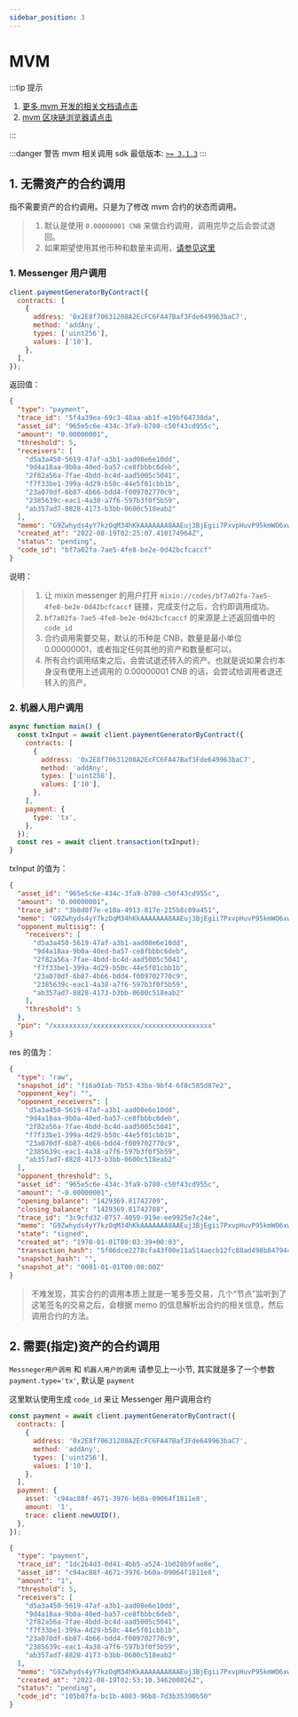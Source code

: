 ```yaml
---
sidebar_position: 3
---
```


# MVM

:::tip 提示

1. [更多 mvm 开发的相关文档请点击](https://mvm.dev/zh/reference/intro.html)
2. [mvm 区块链浏览器请点击](https://scan.mvm.dev/)

:::

:::danger 警告
mvm 相关调用 sdk 最低版本: [`>= 3.1.3`](https://www.npmjs.com/package/mixin-node-sdk)
:::

## 1. 无需资产的合约调用

指不需要资产的合约调用。只是为了修改 mvm 合约的状态而调用。

> 1. 默认是使用 `0.00000001 CNB` 来做合约调用，调用完毕之后会尝试退回。
> 2. 如果期望使用其他币种和数量来调用，[请参见这里](#2-需要指定资产的合约调用)

### 1. Messenger 用户调用

```js
client.paymentGeneratorByContract({
  contracts: [
    {
      address: '0x2E8f70631208A2EcFC6FA47Baf3Fde649963baC7',
      method: 'addAny',
      types: ['uint256'],
      values: ['10'],
    },
  ],
});
```

返回值：

```json
{
  "type": "payment",
  "trace_id": "5f4a39ea-69c3-48aa-ab1f-e19bf64738da",
  "asset_id": "965e5c6e-434c-3fa9-b780-c50f43cd955c",
  "amount": "0.00000001",
  "threshold": 5,
  "receivers": [
    "d5a3a450-5619-47af-a3b1-aad08e6e10dd",
    "9d4a18aa-9b0a-40ed-ba57-ce8fbbbc6deb",
    "2f82a56a-7fae-4bdd-bc4d-aad5005c5041",
    "f7f33be1-399a-4d29-b50c-44e5f01cbb1b",
    "23a070df-6b87-4b66-bdd4-f009702770c9",
    "2385639c-eac1-4a38-a7f6-597b3f0f5b59",
    "ab357ad7-8828-4173-b3bb-0600c518eab2"
  ],
  "memo": "G9Zwhyds4yY7kzOqM34hKkAAAAAAA8AAEuj3BjEgii7PxvpHuvP95kmWO6xwAkd60KqwAAAAAAAAAAAAAAAAAAAAAAAAAAAAAAAAAAAAAAAAAK",
  "created_at": "2022-08-19T02:25:07.410174964Z",
  "status": "pending",
  "code_id": "bf7a02fa-7ae5-4fe8-be2e-0d42bcfcaccf"
}
```

说明：

> 1. 让 mixin messenger 的用户打开 `mixin://codes/bf7a02fa-7ae5-4fe8-be2e-0d42bcfcaccf` 链接，完成支付之后，合约即调用成功。
> 2. `bf7a02fa-7ae5-4fe8-be2e-0d42bcfcaccf` 的来源是上述返回值中的 `code_id`
> 3. 合约调用需要交易，默认的币种是 CNB，数量是最小单位 0.00000001，或者指定任何其他的资产和数量都可以。
> 4. 所有合约调用结束之后，会尝试退还转入的资产。也就是说如果合约本身没有使用上述调用的 0.00000001 CNB 的话，会尝试给调用者退还转入的资产。

### 2. 机器人用户调用

```js
async function main() {
  const txInput = await client.paymentGeneratorByContract({
    contracts: [
      {
        address: '0x2E8f70631208A2EcFC6FA47Baf3Fde649963baC7',
        method: 'addAny',
        types: ['uint256'],
        values: ['10'],
      },
    ],
    payment: {
      type: 'tx',
    },
  });
  const res = await client.transaction(txInput);
}
```

txInput 的值为：

```json
{
  "asset_id": "965e5c6e-434c-3fa9-b780-c50f43cd955c",
  "amount": "0.00000001",
  "trace_id": "3b8d0f7e-e10a-4913-817e-215b8c09a451",
  "memo": "G9Zwhyds4yY7kzOqM34hKkAAAAAAA8AAEuj3BjEgii7PxvpHuvP95kmWO6xwAkd60KqwAAAAAAAAAAAAAAAAAAAAAAAAAAAAAAAAAAAAAAAAAK",
  "opponent_multisig": {
    "receivers": [
      "d5a3a450-5619-47af-a3b1-aad08e6e10dd",
      "9d4a18aa-9b0a-40ed-ba57-ce8fbbbc6deb",
      "2f82a56a-7fae-4bdd-bc4d-aad5005c5041",
      "f7f33be1-399a-4d29-b50c-44e5f01cbb1b",
      "23a070df-6b87-4b66-bdd4-f009702770c9",
      "2385639c-eac1-4a38-a7f6-597b3f0f5b59",
      "ab357ad7-8828-4173-b3bb-0600c518eab2"
    ],
    "threshold": 5
  },
  "pin": "/xxxxxxxxx/xxxxxxxxxxxx/xxxxxxxxxxxxxxxxx"
}
```

res 的值为：

```json
{
  "type": "raw",
  "snapshot_id": "f16a01ab-7b53-43ba-9bf4-6f8c585d87e2",
  "opponent_key": "",
  "opponent_receivers": [
    "d5a3a450-5619-47af-a3b1-aad08e6e10dd",
    "9d4a18aa-9b0a-40ed-ba57-ce8fbbbc6deb",
    "2f82a56a-7fae-4bdd-bc4d-aad5005c5041",
    "f7f33be1-399a-4d29-b50c-44e5f01cbb1b",
    "23a070df-6b87-4b66-bdd4-f009702770c9",
    "2385639c-eac1-4a38-a7f6-597b3f0f5b59",
    "ab357ad7-8828-4173-b3bb-0600c518eab2"
  ],
  "opponent_threshold": 5,
  "asset_id": "965e5c6e-434c-3fa9-b780-c50f43cd955c",
  "amount": "-0.00000001",
  "opening_balance": "1429369.81742709",
  "closing_balance": "1429369.81742708",
  "trace_id": "3c9cfd32-8757-4059-919e-ee9925e7c24e",
  "memo": "G9Zwhyds4yY7kzOqM34hKkAAAAAAA8AAEuj3BjEgii7PxvpHuvP95kmWO6xwAkd60KqwAAAAAAAAAAAAAAAAAAAAAAAAAAAAAAAAAAAAAAAAAK",
  "state": "signed",
  "created_at": "1970-01-01T00:03:39+00:03",
  "transaction_hash": "5f06dce2278cfa43f00e11a514aecb12fc88ad498b847944fa2dabd7c8644f83",
  "snapshot_hash": "",
  "snapshot_at": "0001-01-01T00:00:00Z"
}
```

> 不难发现，其实合约的调用本质上就是一笔多签交易，几个“节点”监听到了这笔签名的交易之后，会根据 memo 的信息解析出合约的相关信息，然后调用合约的方法。

## 2. 需要(指定)资产的合约调用

`Messneger用户调用` 和 `机器人用户的调用` 请参见上一小节, 其实就是多了一个参数 `payment.type='tx'`, 默认是 `payment`

这里默认使用生成 `code_id` 来让 Messenger 用户调用合约

```js
const payment = await client.paymentGeneratorByContract({
  contracts: [
    {
      address: '0x2E8f70631208A2EcFC6FA47Baf3Fde649963baC7',
      method: 'addAny',
      types: ['uint256'],
      values: ['10'],
    },
  ],
  payment: {
    asset: 'c94ac88f-4671-3976-b60a-09064f1811e8',
    amount: '1',
    trace: client.newUUID(),
  },
});
```

```json
{
  "type": "payment",
  "trace_id": "1dc2b4d3-0d41-4bb5-a524-1b028b9fae8e",
  "asset_id": "c94ac88f-4671-3976-b60a-09064f1811e8",
  "amount": "1",
  "threshold": 5,
  "receivers": [
    "d5a3a450-5619-47af-a3b1-aad08e6e10dd",
    "9d4a18aa-9b0a-40ed-ba57-ce8fbbbc6deb",
    "2f82a56a-7fae-4bdd-bc4d-aad5005c5041",
    "f7f33be1-399a-4d29-b50c-44e5f01cbb1b",
    "23a070df-6b87-4b66-bdd4-f009702770c9",
    "2385639c-eac1-4a38-a7f6-597b3f0f5b59",
    "ab357ad7-8828-4173-b3bb-0600c518eab2"
  ],
  "memo": "G9Zwhyds4yY7kzOqM34hKkAAAAAAA8AAEuj3BjEgii7PxvpHuvP95kmWO6xwAkd60KqwAAAAAAAAAAAAAAAAAAAAAAAAAAAAAAAAAAAAAAAAAK",
  "created_at": "2022-08-19T02:53:10.346200826Z",
  "status": "pending",
  "code_id": "105b07fa-bc1b-4083-96b8-7d3b35390b50"
}
```
